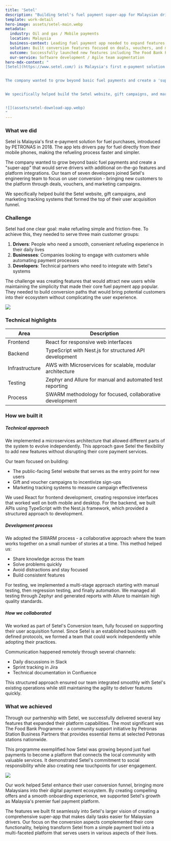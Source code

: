 ```yaml
---
title: 'Setel'
description: "Building Setel's fuel payment super-app for Malaysian drivers"
template: work-detail
hero-image: assets/setel-main.webp
metadata:
  industry: Oil and gas / Mobile payments
  location: Malaysia
  business-context: Leading fuel payment app needed to expand features and attract new users
  solution: Built conversion features focused on deals, vouchers, and marketing integration
  outcome: Successfully launched new features including The Food Bank Programme for community support
  our-service: Software development / Agile team augmentation
hero-mdx-content: "
[Setel](https://www.setel.com/) is Malaysia's first e-payment solution for fuel purchases, introduced by PETRONAS in 2018. The app lets drivers pay for fuel directly from their mobile phones, making the refueling process faster and simpler.


The company wanted to grow beyond basic fuel payments and create a 'super-app' that would serve drivers with additional on-the-go features and platform integrations. Our team of seven developers joined Setel's engineering team to focus on user conversion - bringing new customers to the platform through deals, vouchers, and marketing campaigns.


We specifically helped build the Setel website, gift campaigns, and marketing tracking systems that formed the top of their user acquisition funnel.


![](assets/setel-download-app.webp)
"
---
```


### What we did 

Setel is Malaysia's first e-payment solution for fuel purchases, introduced by PETRONAS in 2018. The app lets drivers pay for fuel directly from their mobile phones, making the refueling process faster and simpler.

The company wanted to grow beyond basic fuel payments and create a "super-app" that would serve drivers with additional on-the-go features and platform integrations. Our team of seven developers joined Setel's engineering team to focus on user conversion - bringing new customers to the platform through deals, vouchers, and marketing campaigns.

We specifically helped build the Setel website, gift campaigns, and marketing tracking systems that formed the top of their user acquisition funnel.

### Challenge 

Setel had one clear goal: make refueling simple and friction-free. To achieve this, they needed to serve three main customer groups:

1. **Drivers**: People who need a smooth, convenient refueling experience in their daily lives
2. **Businesses**: Companies looking to engage with customers while automating payment processes
3. **Developers**: Technical partners who need to integrate with Setel's systems

The challenge was creating features that would attract new users while maintaining the simplicity that made their core fuel payment app popular. They needed to build conversion paths that would bring potential customers into their ecosystem without complicating the user experience.

![](assets/setel-context.webp)

### Technical highlights

| Area             | Description                                                            |
|------------------|------------------------------------------------------------------------|
| Frontend         | React for responsive web interfaces                                    |
| Backend          | TypeScript with Nest.js for structured API development                 |
| Infrastructure   | AWS with Microservices for scalable, modular architecture              |
| Testing          | Zephyr and Allure for manual and automated test reporting              |
| Process          | SWARM methodology for focused, collaborative development               |

### How we built it

##### Technical approach

We implemented a microservices architecture that allowed different parts of the system to evolve independently. This approach gave Setel the flexibility to add new features without disrupting their core payment services.

Our team focused on building:

- The public-facing Setel website that serves as the entry point for new users
- Gift and voucher campaigns to incentivize sign-ups
- Marketing tracking systems to measure campaign effectiveness

We used React for frontend development, creating responsive interfaces that worked well on both mobile and desktop. For the backend, we built APIs using TypeScript with the Nest.js framework, which provided a structured approach to development.

##### Development process

We adopted the SWARM process - a collaborative approach where the team works together on a small number of stories at a time. This method helped us:

- Share knowledge across the team
- Solve problems quickly
- Avoid distractions and stay focused
- Build consistent features

For testing, we implemented a multi-stage approach starting with manual testing, then regression testing, and finally automation. We managed all testing through Zephyr and generated reports with Allure to maintain high quality standards.

##### How we collaborated

We worked as part of Setel's Conversion team, fully focused on supporting their user acquisition funnel. Since Setel is an established business with defined protocols, we formed a team that could work independently while adopting their practices.

Communication happened remotely through several channels:

- Daily discussions in Slack
- Sprint tracking in Jira
- Technical documentation in Confluence

This structured approach ensured our team integrated smoothly with Setel's existing operations while still maintaining the agility to deliver features quickly.

### What we achieved

Through our partnership with Setel, we successfully delivered several key features that expanded their platform capabilities. The most significant was The Food Bank Programme - a community support initiative by Petronas Station Business Partners that provides essential items at selected Petronas stations nationwide.

This programme exemplified how Setel was growing beyond just fuel payments to become a platform that connects the local community with valuable services. It demonstrated Setel's commitment to social responsibility while also creating new touchpoints for user engagement.

![](assets/setel-result.webp)

Our work helped Setel enhance their user conversion funnel, bringing more Malaysians into their digital payment ecosystem. By creating compelling offers and a smooth onboarding experience, we supported Setel's growth as Malaysia's premier fuel payment platform.

The features we built fit seamlessly into Setel's larger vision of creating a comprehensive super-app that makes daily tasks easier for Malaysian drivers. Our focus on the conversion aspects complemented their core functionality, helping transform Setel from a simple payment tool into a multi-faceted platform that serves users in various aspects of their lives.